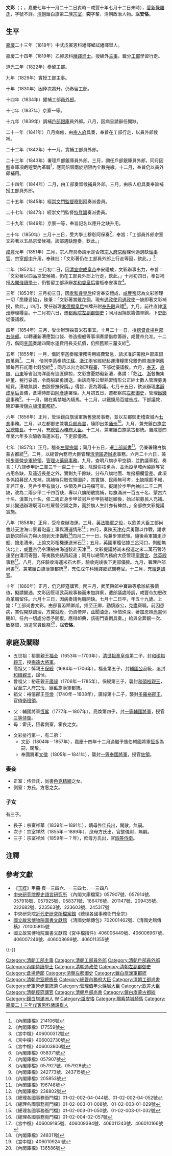{{Hatnote|这是[[满族人名|满族人名]]，只称名而不与姓氏连用，其姓氏为[[爱新觉罗氏|爱新觉罗]]。}}
'''文彩'''（{{lang-mnc|ᡠᡴᠰᡠᠨ<br> ᠸᡝᠨᡮᠠᡳ|v=Uksun Wentsʽai|a=Uksun Wencai}}；{{bd|1802年|12月16日|1860年|8月28日|catIdx=Z宗}}，嘉慶七年十一月二十二日亥時－咸豐十年七月十二日未時），[[愛新覺羅氏|愛新覺羅氏]]，字號不詳。[[清朝|清朝]]鑲白旗第二族[[清宗室|宗室]]，'''奕'''字輩，清朝政治人物。諡'''安恪'''。

==生平==
[[嘉慶|嘉慶]]二十三年（1818年）中式戊寅恩科繙譯鄉試繙譯舉人。

嘉慶二十四年（1819年）乙卯恩科[[繙譯進士|繙譯進士]]。授額外[[主事|主事]]，籤分[[工部|工部]]學習行走。

[[道光|道光]]二年（1822年）奏留工部。

九年（1829年）實授工部主事。

十年（1830年）因俸次將升，仍奏留工部。

十四年（1834年）擢補工部[[員外郎|員外郎]]。

十七年（1837年）京察一等。

十九年（1839年）調補[[戶部銀庫|戶部銀庫]]員外郎。八月，因病呈請辭任開缺。

二十一年（1841年）八月病癒，由[[宗人府|宗人府]]具奏，奉旨在工部行走，以員外郎候補。

二十二年（1842年）十一月，實補工部員外郎。

二十三年（1843年）署理戶部銀庫員外郎。三月，調任戶部銀庫員外郎，同月因盤查庫項虧短案內革職<ref>《內閣庫檔》214106號</ref>，應罰賠銀兩於期限內全數完繳。十二月，奉旨仍以員外郎補用。

二十四年（1844年）二月，由工部奏留候補員外郎。三月，由宗人府具奏奉旨補授工部員外郎。

二十五年（1845年）經[[崇文門監督|崇文門監督]][[穆彰阿|穆彰阿]]奏派委員。

二十七年（1847年）經崇文門監督[[特登額|特登額]]奏派委員。

二十九年（1849年）京察一等，奉旨記名以應升之缺升用。

三十年（1850年）三月十三日，受大學士穆彰阿保奏<ref>《內閣庫檔》177559號</ref>，奉旨：「工部員外郎宗室文彩著以五品京堂候補，該部遇缺題奏，欽此。」

[[咸豐|咸豐]]元年（1851年）三月，宗人府具奏請示是否按[[宗人府|宗人府]][[京察|京察]]條例過選缺[[理事官|理事官]]、宗室[[郎中_(官位)|郎中]]升用，奉硃批：「文彩著仍在工部員外郎上行走等因，欽此。」<ref>《宮中檔》406000312號</ref>

二年（1852年）三月初二日，因[[清宣宗成皇帝|清宣宗成皇帝]]奉安禮成，文彩辦事出力，奉旨：「文彩著以四品京堂候補，仍在工部員外郎上行走，欽此。」十月初四日，奉旨補授[[內閣侍讀學士|內閣侍讀學士]]，仍暫留工部承辦[[孝和睿皇后|孝和睿皇后]]靈柩奉安事宜<ref>《宮中檔》406002730號</ref>。

三年（1853年）三月初三日，因[[孝和睿皇后|孝和睿皇后]]梓宮奉安禮成，[[咸豐帝|咸豐帝]]認為文彩辦理一切「悉臻妥協」，硃筆：「文彩著賞戴[[花翎|花翎]]，現有[[通政使司|通政使司]][[通政使|通政使]]一缺即著文彩補授，欽此。」四月，受任辦理[[孝德顯皇后|孝德顯皇后]]神牌升祔[[奉先殿|奉先殿]]典禮<ref>《宮中檔》406003806號</ref>。九月，前往直隸[[涿州|涿州]]辦理糧臺。十二月初六日，遷[[都察院|都察院]][[左副都御史|左副都御史]]；同月因捐獻籌備軍餉，下[[吏部|吏部]]從優議敘。

四年（1854年）三月，受命辦理採買米石事宜。十月二十一日，授[[總督倉場戶部右侍郎|總督倉場戶部右侍郎]]。以轉運新漕應製口袋、修造撥船等事項奏請借款籌辦，咸豐帝允准。十二月，偕同[[李菡|李菡]]奏請四閘水運費用長支抗價，仍照舊額三釐支給<ref>《內閣庫檔》058371號</ref>。

五年（1855年）一月，偕同李菡奏報漕務需用經費緊急，請求准許籌撥戶部庫銀四萬兩<ref>《內閣庫檔》057907號</ref>。二月，偕同李菡奏請[[江蘇|江蘇]]、[[浙江|浙江]]兩省經紀起運漕糧箇兒銀仍照海運例舊額每百石貳兩七錢發給<ref>《內閣庫檔》057927號、057928號</ref>；同月以出力辦理糧臺，下部從優議敘。六月，[[奉天|奉天]]、[[直隸|直隸]]、[[山東|山東]]等省沿海洋面有盜匪肆掠，文彩擔憂妨礙新漕，奏請：「飭[[江蘇|江]]、[[浙江|浙]]督撫集紳董、稅行妥議，令商船雇勇護送，由該商等公舉熟習情形公正紳士數人管理募勇經費。漕竣無誤，由該督撫保獎。」得旨，妥為籌議。七月十五日，欽派辦理[[孝靜成皇后|孝靜成皇后]]喪儀，倉場侍郎由[[阿彥達|阿彥達]]署理。九月初五日，遷都察院[[左都御史|左都御史]]，管理[[鐵錢局|鐵錢局]]事務<ref>《內閣庫檔》242773號、243715號</ref>。十一月，賜在紫禁城內騎馬。十二月，以鐵錢局百爐告成，下部議敘，隨即兼授[[鑲白旗漢軍|鑲白旗漢軍]][[都統|都統]]。

六年（1856年）正月，管理鑲白旗漢軍新舊營房事務，並以左都御史稽查城內[[七倉|七倉]]事務。三月，以左都御史兼署[[戶部尚書|戶部尚書]]，隨即出差[[通州|通州]]<ref>《內閣庫檔》205853號</ref>。九月，兼充鑲白旗[[宗室總族長|宗室總族長]]。十一月，充[[總管內務府大臣|總管內務府大臣]]。十二月，兼署鑲白旗蒙古都統。自咸豐四年至六年多次驗收海運米石，下吏部優敘。

七年（1857年）正月，稽查[[左翼宗學|左翼宗學]]；同月十五日，遷[[工部尚書|工部尚書]]<ref>《內閣庫檔》196748號</ref>，仍兼署鑲白旗蒙古都統<ref>《內閣庫檔》238802號</ref>。二月，以總管內務府大臣管理[[清漪園|清漪園]][[造辦處|造辦處]]事務。六月二十六日，兼授[[步軍營|步軍營]][[步軍統領|步軍統領]]，[[管理火藥局事務|管理火藥局事務]]。九月，查明八旗步甲空額，並酌議章程，奏言：「八旗步甲計二萬三千一百二十一缺，除歸併技勇兵，並添設皇城內協尉等官占用各缺，及遠近長差之外，實剩九千餘缺，分布八旗地面、堆撥柵欄當差。此項多係招募民人充補，挑補特只取佐領圖片，其實旗、民兩無可考，出缺隱匿不報，非若正身、另戶步甲有旗分、佐領及戶口冊檔可查。擬請於步甲內抽出二千二百缺，改為二兩步甲二千四百缺，專以八旗閑散挑補，每旗滿洲一百五十名、蒙古六十名、漢軍九十名，俟二兩正身步甲並另戶步甲挑補足額後，始以招募民人充補。如此變通辦理既可以杜雇替空額之弊，而於旗人生計亦有裨益。」全部依文彩提議實施。

八年（1858年）正月，受命查辦海運。三月，[[英法聯軍之役|英法聯軍之役]]，以欽差大臣工部尚書赴[[天津|天津]]海口察看砲臺工事與漕運情形<ref>《總理各國事務衙門檔》01-02-002-04-044號、01-02-002-04-052號</ref>；四月，奏陳[[天津府|天津府]]兵勇難以作戰，請求調動京師兵力與火砲到天津備戰<ref>《總理各國事務衙門檔》01-02-003-01-008號、01-02-003-01-029號</ref>四月二十一日，免兼步軍統領。隨後英軍擄走沙船、搶走漕米，上諭文彩相機運送米石<ref>《總理各國事務衙門檔》01-02-003-01-050號、01-02-003-01-032號</ref>；五月，英國軍艦佔據三岔河口，剝船無法北上，[[咸豐帝|咸豐帝]]仍令漕船由海道駛赴天津<ref>《總理各國事務衙門檔》01-02-004-02-057號</ref>，文彩提議將尚未撥運之米二萬石暫時運至白溝河寄囤，等夷務完結再起運；同月以總管內務府大臣管理[[寧壽宮|寧壽宮]]、[[武英殿|武英殿]]事務<ref>《宮中檔》406009195號、406009394號、406011243號、406010166號</ref>。八月，充任驗收海運米石大臣，驗收完竣後下吏部優敘。九月，署理戶部尚書<ref>《內閣庫檔》248311號</ref>，兼署鑲白旗漢軍都統<ref>《宮中檔》406010924 號</ref>，充任戊午科繙譯鄉試閱卷官。十二月，充[[經筵講官|經筵講官]]。

十年（1860年）正月，仍充經筵講官。閏三月，武英殿郎中寶齡等承辦紙張價值，擬請變通，文彩因管理武英殿事務而未加詳察，遭部議處降調，咸豐帝加恩改為革職留任。六月十三日，因病奏請免職開缺。七月十二日卒，年五十九歲。上諭：「工部尚書文彩，由部曹洊躋卿貳，擢至正卿，勤慎辦公，克盡厥職。前因患病，賞假開缺調理，方冀就痊，仍資倚畀，茲聞溘逝，悼惜殊深，著加恩照[[尚書_(官職)|尚書]]例賜卹，任內一切處分悉予開復。應得卹典，該衙門查例具奏。」給與全葬銀一次、致祭銀，派遣官員致祭<ref>《內閣庫檔》136586號</ref>，諡'''安恪'''。

==家庭及關聯==
*五世祖：裕憲親王[[福全|福全]]（1653年－1703年），[[清世祖章皇帝|清世祖章皇帝]]第二子，封[[和碩裕親王|和碩裕親王]]，授[[撫遠大將軍|撫遠大將軍]]。
*高祖父：悼親王[[保綬|保綬]]（1684年－1706年），福全第五子，封[[輔國公|輔國公]]品級，追封[[和碩親王|和碩親王]]，諡悼。
*曾祖父：裕莊親王[[廣祿|廣祿]]（1706年－1785年），保綬第三子，襲封[[和碩裕親王|和碩裕親王]]，官至宗人府[[宗令|宗令]]、鑲藍旗漢軍都統。
*祖父：裕僖郡王[[亮煥|亮煥]]（1740年－1808年），廣祿第十二子，襲封[[多羅裕郡王|多羅裕郡王]]，官[[侍衛班領|侍衛班領]]。

*父：輔國將軍[[恆畧|恆畧]]（1777年－1807年），亮煥第四子，封[[一等輔國將軍|一等輔國將軍]]，授官[[三等侍衛|三等侍衛]]。
*母：霍氏，恆畧側室，霍良之女。

*文彩排行第一，有二弟：
**文彭（1804年－1857年），嘉慶十四年十二月過繼予族伯輔國將軍[[恆多|恆多]]為嗣，閑散。
**奉國將軍[[文徵|文徵]]（1805年－1841年），襲封[[一等奉國將軍|一等奉國將軍]]，授官[[佐領|佐領]]。

===妻妾===
*正室：佟佳氏，尚書[[色克精額|色克精額]]之女。
*側室：方氏，方惠之女。

===子女===
有三子。
*長子：宗室祥華（1839年－1891年），嫡母佟佳氏出，閑散，無嗣。
*次子：宗室祥然（1855年－1889年），庶母方氏出，官整儀尉，無嗣。
*三子：宗室祥焯（1859年－？年），庶母方氏出，官[[四等侍衛|四等侍衛]]。

==注釋==
{{reflist|2}}
==參考文獻==
*《[[玉牒|玉牒]]》甲冊·頁一三四六、一三四七、一三四八
*[[中央研究院|中央研究院]][http://www.ihp.sinica.edu.tw/ 歷史語言研究所] {{Wayback|url=http://www.ihp.sinica.edu.tw/ |date=20100424033054 }}《內閣大庫檔案》057907號、057914號、057918號、057925號、058371號、166476號、201147號、209435號、222682號、223563號、223603號、245317號
*中央研究院[https://web.archive.org/web/20100628171901/http://archives.sinica.edu.tw/ 近代史研究所檔案館]《總理各國事務衙門全宗》
*[[國立故宮博物院|國立故宮博物院]][http://tech2.npm.edu.tw/museum/index.aspx 圖書文獻館] {{Wayback|url=http://tech2.npm.edu.tw/museum/index.aspx |date=20110606041041 }}《清國史館傳包》702001462號、《清國史館傳稿》701005815號
*國立故宮博物院圖書文獻館《宮中檔摺件》406006449號、406006967號、406007246號、406008699號、406011355號

{{-}}
{{start box}}
{{s-off}}
{{succession box|[[赫特賀|赫特賀]]|[[崇實|崇實]]|滿[[通政使|通政使]]|<small>咸豐三年三月－咸豐三年十二月丙子</small><br>1853年4月－1854年1月4日在任}}
{{succession box|[[文瑞_(道光進士)|文瑞]]|[[柏葰|柏葰]]|滿[[左副都御史|左副都御史]]之一|<small>咸豐三年十二月丙子－咸豐四年十月丙辰</small><br>1854年1月4日－1854年12月10日在任}}
{{succession box|[[全慶|全慶]]|[[阿彥達|阿彥達]]|滿[[倉場侍郎|倉場侍郎]]|<small>咸豐四年十月丙辰－咸豐五年九月乙丑</small><br>1854年12月10日－1855年10月15日在任<br><small>1855年8月27日起恭理[[孝靜成皇后|孝靜成皇后]]喪儀，由阿彥達署理倉場侍郎</small>}}
{{succession box|[[聯順|聯順]]|[[宗室肅順|宗室肅順]]|滿[[左都御史|左都御史]]|<small>咸豐五年九月乙丑－咸豐七年正月戊辰</small><br>1855年10月15日－1857年2月9日在任}}
{{succession box|[[全慶|全慶]]|[[宗室綿森|宗室綿森]]|滿[[工部尚書|工部尚書]]|<small>咸豐七年正月戊辰－咸豐十年六月乙亥</small><br>1857年2月9日－1860年7月30日在任，以病免}}
{{end box}}

{{嘉慶二十四年己卯恩科繙譯進士金榜}}
{{DEFAULTSORT:Z宗}}
[[Category:清朝工部主事|Category:清朝工部主事]]
[[Category:清朝工部員外郎|Category:清朝工部員外郎]]
[[Category:清朝戶部員外郎|Category:清朝戶部員外郎]]
[[Category:內閣侍讀學士|Category:內閣侍讀學士]]
[[Category:清朝通政使|Category:清朝通政使]]
[[Category:清朝左副都御史|Category:清朝左副都御史]]
[[Category:倉場侍郎|Category:倉場侍郎]]
[[Category:清朝左都御史|Category:清朝左都御史]]
[[Category:鑲白旗漢軍都統|Category:鑲白旗漢軍都統]]
[[Category:清朝宗室總族長|Category:清朝宗室總族長]]
[[Category:總管內務府大臣|Category:總管內務府大臣]]
[[Category:清朝工部尚書|Category:清朝工部尚書]]
[[Category:步軍營步軍統領|Category:步軍營步軍統領]]
[[Category:管理值年火藥局大臣|Category:管理值年火藥局大臣]]
[[Category:欽差大臣|Category:欽差大臣]]
[[Category:清朝經筵講官|Category:清朝經筵講官]]
[[Category:清朝戶部尚書|Category:清朝戶部尚書]]
[[Category:鑲白旗蒙古都統|Category:鑲白旗蒙古都統]]
[[Category:鑲白旗滿洲人|Category:鑲白旗滿洲人]]
[[Category:清朝宗室|W]]
[[Category:諡安恪|Category:諡安恪]]
[[Category:賜紫禁城騎馬|Category:賜紫禁城騎馬]]
[[Category:嘉慶二十三年戊寅恩科繙譯舉人|Category:嘉慶二十三年戊寅恩科繙譯舉人]]